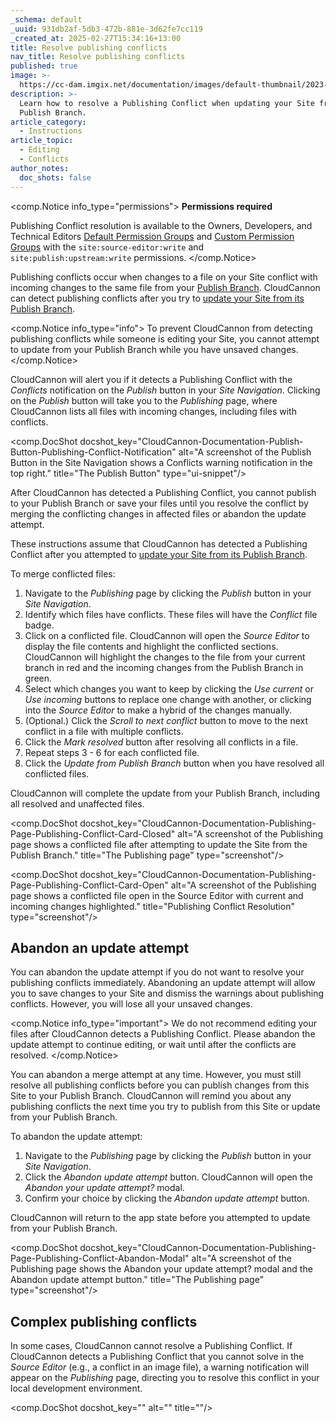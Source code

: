 ```yaml
---
_schema: default
_uuid: 931db2af-5db3-472b-881e-3d62fe7cc119
_created_at: 2025-02-27T15:34:16+13:00
title: Resolve publishing conflicts
nav_title: Resolve publishing conflicts
published: true
image: >-
  https://cc-dam.imgix.net/documentation/images/default-thumbnail/2023-Q4/CloudCannon-Documentation-Thumbnail.png
description: >-
  Learn how to resolve a Publishing Conflict when updating your Site from it's
  Publish Branch.
article_category:
  - Instructions
article_topic:
  - Editing
  - Conflicts
author_notes:
  doc_shots: false
---
```

<comp.Notice info_type="permissions">
  **Permissions required**

  Publishing Conflict resolution is available to the Owners, Developers, and Technical Editors [Default Permission Groups](/documentation/articles/what-are-default-permission-groups/) and [Custom Permission Groups](/documentation/articles/what-are-custom-permission-groups/) with the `site:source-editor:write` and `site:publish:upstream:write` permissions.
</comp.Notice>

Publishing conflicts occur when changes to a file on your Site conflict with incoming changes to the same file from your [Publish Branch](https://crawling-ginger.cloudvent.net/documentation/articles/what-is-a-publish-branch/). CloudCannon can detect publishing conflicts after you try to [update your Site from its Publish Branch](/documentation/articles/update-from-a-publish-branch/).

<comp.Notice info_type="info">
  To prevent CloudCannon from detecting publishing conflicts while someone is editing your Site, you cannot attempt to update from your Publish Branch while you have unsaved changes.
</comp.Notice>

CloudCannon will alert you if it detects a Publishing Conflict with the *Conflicts* notification on the *Publish* button in your *Site Navigation*. Clicking on the *Publish* button will take you to the *Publishing* page, where CloudCannon lists all files with incoming changes, including files with conflicts.

<comp.DocShot docshot_key="CloudCannon-Documentation-Publish-Button-Publishing-Conflict-Notification" alt="A screenshot of the Publish Button in the Site Navigation shows a Conflicts warning notification in the top right." title="The Publish Button" type="ui-snippet"/>

After CloudCannon has detected a Publishing Conflict, you cannot publish to your Publish Branch or save your files until you resolve the conflict by merging the conflicting changes in affected files or abandon the update attempt.

These instructions assume that CloudCannon has detected a Publishing Conflict after you attempted to [update your Site from its Publish Branch](/documentation/articles/update-from-a-publish-branch/).

To merge conflicted files:

1. Navigate to the *Publishing* page by clicking the *Publish* button in your *Site Navigation*.
2. Identify which files have conflicts. These files will have the *Conflict* file badge.
3. Click on a conflicted file. CloudCannon will open the *Source Editor* to display the file contents and highlight the conflicted sections. CloudCannon will highlight the changes to the file from your current branch in red and the incoming changes from the Publish Branch in green.
4. Select which changes you want to keep by clicking the *Use current* or *Use incoming* buttons to replace one change with another, or clicking into the *Source Editor* to make a hybrid of the changes manually.
5. (Optional.) Click the *Scroll to next conflict* button to move to the next conflict in a file with multiple conflicts.
6. Click the *Mark resolved* button after resolving all conflicts in a file.
7. Repeat steps 3 - 6 for each conflicted file.
8. Click the *Update from Publish Branch* button when you have resolved all conflicted files.

CloudCannon will complete the update from your Publish Branch, including all resolved and unaffected files.

<comp.DocShot docshot_key="CloudCannon-Documentation-Publishing-Page-Publishing-Conflict-Card-Closed" alt="A screenshot of the Publishing page shows a conflicted file after attempting to update the Site from the Publish Branch." title="The Publishing page" type="screenshot"/>

<comp.DocShot docshot_key="CloudCannon-Documentation-Publishing-Page-Publishing-Conflict-Card-Open" alt="A screenshot of the Publishing page shows a conflicted file open in the Source Editor with current and incoming changes highlighted." title="Publishing Conflict Resolution" type="screenshot"/>

## Abandon an update attempt

You can abandon the update attempt if you do not want to resolve your publishing conflicts immediately. Abandoning an update attempt will allow you to save changes to your Site and dismiss the warnings about publishing conflicts. However, you will lose all your unsaved changes.

<comp.Notice info_type="important">
  We do not recommend editing your files after CloudCannon detects a Publishing Conflict. Please abandon the update attempt to continue editing, or wait until after the conflicts are resolved.
</comp.Notice>

You can abandon a merge attempt at any time. However, you must still resolve all publishing conflicts before you can publish changes from this Site to your Publish Branch. CloudCannon will remind you about any publishing conflicts the next time you try to publish from this Site or update from your Publish Branch.

To abandon the update attempt:

1. Navigate to the *Publishing* page by clicking the *Publish* button in your *Site Navigation*.
2. Click the *Abandon update attempt* button. CloudCannon will open the *Abandon your update attempt?* modal.
3. Confirm your choice by clicking the *Abandon update attempt* button.

CloudCannon will return to the app state before you attempted to update from your Publish Branch.

<comp.DocShot docshot_key="CloudCannon-Documentation-Publishing-Page-Publishing-Conflict-Abandon-Modal" alt="A screenshot of the Publishing page shows the Abandon your update attempt? modal and the Abandon update attempt button." title="The Publishing page" type="screenshot"/>

## Complex publishing conflicts

In some cases, CloudCannon cannot resolve a Publishing Conflict. If CloudCannon detects a Publishing Conflict that you cannot solve in the *Source Editor* (e.g., a conflict in an image file), a warning notification will appear on the *Publishing* page, directing you to resolve this conflict in your local development environment.

<comp.DocShot docshot_key="" alt="" title=""/>